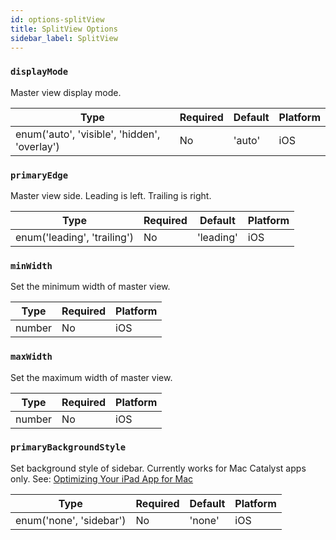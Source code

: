 ```yaml
---
id: options-splitView
title: SplitView Options
sidebar_label: SplitView
---
```


### `displayMode`

Master view display mode.

| Type                                         | Required | Default | Platform |
| -------------------------------------------- | -------- | ------- | -------- |
| enum('auto', 'visible', 'hidden', 'overlay') | No       | 'auto'  | iOS      |

### `primaryEdge`

Master view side. Leading is left. Trailing is right.

| Type                        | Required | Default   | Platform |
| --------------------------- | -------- | --------- | -------- |
| enum('leading', 'trailing') | No       | 'leading' | iOS      |

### `minWidth`

Set the minimum width of master view.

| Type   | Required | Platform |
| ------ | -------- | -------- |
| number | No       | iOS      |

### `maxWidth`

Set the maximum width of master view.

| Type   | Required | Platform |
| ------ | -------- | -------- |
| number | No       | iOS      |

### `primaryBackgroundStyle`

Set background style of sidebar. Currently works for Mac Catalyst apps only.
See: [Optimizing Your iPad App for Mac
](https://developer.apple.com/documentation/uikit/mac_catalyst/optimizing_your_ipad_app_for_mac#3239145)

| Type                        | Required | Default   | Platform |
| --------------------------- | -------- | --------- | -------- |
| enum('none', 'sidebar')     | No       | 'none'    | iOS      |